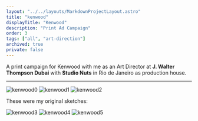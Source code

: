 ```yaml
---
layout: "../../layouts/MarkdownProjectLayout.astro"
title: "kenwood"
displayTitle: "Kenwood"
description: "Print Ad Campaign"
order: 3
tags: ["all", "art-direction"]
archived: true
private: false
---
```


A print campaign for Kenwood with me as an Art Director at **J. Walter Thompson Dubai** with **Studio Nuts** in Rio de Janeiro as production house.

---


<section>
  <Image src={kenwood0} alt="kenwood0" className="lg:w-3/4" />
  <Image src={kenwood1} alt="kenwood1" className="lg:w-3/4" />
  <Image src={kenwood2} alt="kenwood2" className="lg:w-3/4" />
</section>
<section>
  <p>These were my original sketches:</p>
  <Image src={kenwood3} alt="kenwood3" className="lg:w-3/4" />
  <Image src={kenwood4} alt="kenwood4" className="lg:w-3/4" />
  <Image src={kenwood5} alt="kenwood5" className="lg:w-3/4" />
</section>
